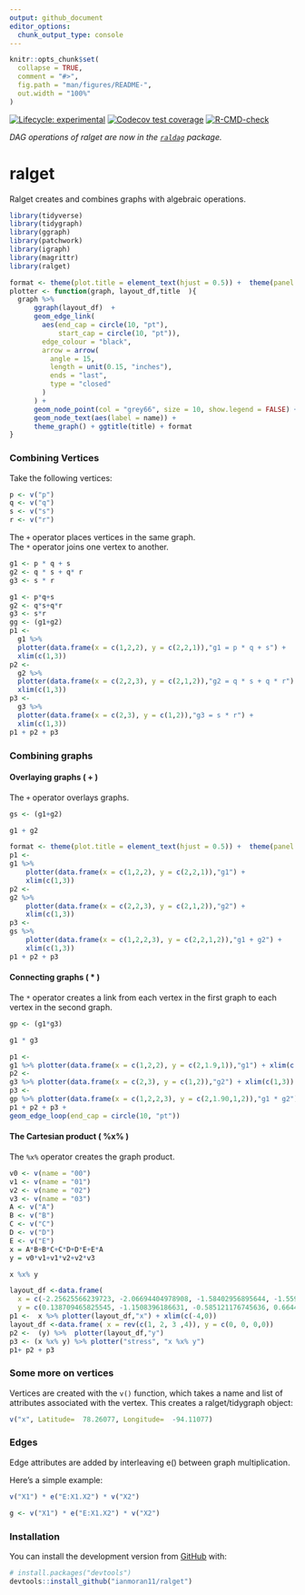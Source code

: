 ```yaml
---
output: github_document
editor_options: 
  chunk_output_type: console
---
```


<!-- README.md is generated from README.Rmd. Please edit that file -->


```r
knitr::opts_chunk$set(
  collapse = TRUE,
  comment = "#>",
  fig.path = "man/figures/README-",
  out.width = "100%"
)
```

<!-- badges: start -->
[![Lifecycle: experimental](https://img.shields.io/badge/lifecycle-experimental-orange.svg)](https://lifecycle.r-lib.org/articles/stages.html#experimental)
[![Codecov test coverage](https://codecov.io/gh/ianmoran11/ralget/branch/master/graph/badge.svg)](https://codecov.io/gh/ianmoran11/ralget?branch=master)
[![R-CMD-check](https://github.com/ianmoran11/ralget/workflows/R-CMD-check/badge.svg)](https://github.com/ianmoran11/ralget/actions)
<!-- badges: end -->

*DAG operations of ralget are now in the [`raldag`](https://github.com/ianmoran11/raldag) package.*

# ralget
Ralget creates and combines graphs with algebraic operations. 

```r
library(tidyverse)
library(tidygraph)
library(ggraph)
library(patchwork)
library(igraph)
library(magrittr)
library(ralget)
```

```r
format <- theme(plot.title = element_text(hjust = 0.5)) +  theme(panel.background = element_rect(fill = rgb(.95,.95,.95,1),color = NA)) 
plotter <- function(graph, layout_df,title  ){
  graph %>% 
      ggraph(layout_df)  +
      geom_edge_link(
        aes(end_cap = circle(10, "pt"),
            start_cap = circle(10, "pt")),
        edge_colour = "black",
        arrow = arrow(
          angle = 15,
          length = unit(0.15, "inches"),
          ends = "last",
          type = "closed"
        )
      ) +
      geom_node_point(col = "grey66", size = 10, show.legend = FALSE) +
      geom_node_text(aes(label = name)) +
      theme_graph() + ggtitle(title) + format 
}
```

### Combining Vertices 

Take the following vertices:
```r
p <- v("p") 
q <- v("q") 
s <- v("s") 
r <- v("r") 
```

The `+` operator places vertices in the same graph.  
The `*` operator joins one vertex to another. 

```r
g1 <- p * q + s
g2 <- q * s + q* r
g3 <- s * r
```

```r
g1 <- p*q+s
g2 <- q*s+q*r
g3 <- s*r
gg <- (g1+g2)
p1 <-
  g1 %>% 
  plotter(data.frame(x = c(1,2,2), y = c(2,2,1)),"g1 = p * q + s") +
  xlim(c(1,3))
p2 <-
  g2 %>% 
  plotter(data.frame(x = c(2,2,3), y = c(2,1,2)),"g2 = q * s + q * r") + 
  xlim(c(1,3))
p3 <-
  g3 %>% 
  plotter(data.frame(x = c(2,3), y = c(1,2)),"g3 = s * r") +
  xlim(c(1,3))
p1 + p2 + p3
```

### Combining graphs  
#### Overlaying graphs ( + )  

The `+` operator overlays graphs.


```r
gs <- (g1+g2)
```

```r
g1 + g2
```

```r
format <- theme(plot.title = element_text(hjust = 0.5)) +  theme(panel.background = element_rect(fill = rgb(.95,.95,.95,1),color = NA)) 
p1 <-
g1 %>%
    plotter(data.frame(x = c(1,2,2), y = c(2,2,1)),"g1") +
    xlim(c(1,3))
p2 <-
g2 %>%
    plotter(data.frame(x = c(2,2,3), y = c(2,1,2)),"g2") + 
    xlim(c(1,3))
p3 <-
gs %>%
    plotter(data.frame(x = c(1,2,2,3), y = c(2,2,1,2)),"g1 + g2") + 
    xlim(c(1,3))
p1 + p2 + p3
```

#### Connecting graphs ( * )  

The `*` operator creates a link from each vertex in the first graph to each vertex in the second graph. 
```r
gp <- (g1*g3)
```

```r
g1 * g3
```
```r
p1 <-
g1 %>% plotter(data.frame(x = c(1,2,2), y = c(2,1.9,1)),"g1") + xlim(c(1,3))
p2 <-
g3 %>% plotter(data.frame(x = c(2,3), y = c(1,2)),"g2") + xlim(c(1,3))
p3 <-
gp %>% plotter(data.frame(x = c(1,2,2,3), y = c(2,1.90,1,2)),"g1 * g2")  
p1 + p2 + p3 + 
geom_edge_loop(end_cap = circle(10, "pt")) 
```


#### The Cartesian product ( %x% )  

The `%x%` operator creates the graph product. 

```r
v0 <- v(name = "00") 
v1 <- v(name = "01") 
v2 <- v(name = "02") 
v3 <- v(name = "03") 
A <- v("A")
B <- v("B")
C <- v("C")
D <- v("D")
E <- v("E")
x = A*B+B*C+C*D+D*E+E*A
y = v0*v1+v1*v2+v2*v3
```

```r
x %x% y
```

```r
layout_df <-data.frame(
  x = c(-2.25625566239723, -2.06694404978908, -1.58402956895644, -1.55953811495272, -1.89737276852298), 
  y = c(0.138709465825545, -1.1508396186631, -0.585121176745636, 0.66449533913645, 1.38325400507676))
p1 <-  x %>% plotter(layout_df,"x") + xlim(c(-4,0))
layout_df <-data.frame( x = rev(c(1, 2, 3 ,4)), y = c(0, 0, 0,0)) 
p2 <-  (y) %>%  plotter(layout_df,"y")
p3 <- (x %x% y) %>% plotter("stress", "x %x% y") 
p1+ p2 + p3
```


### Some more on vertices 
Vertices are created with the `v()` function, which takes a name and list of attributes associated with the vertex. 
This creates a ralget/tidygraph object:
```r
v("x", Latitude=  78.26077, Longitude=  -94.11077)
```


### Edges 

Edge attributes are added by interleaving e() between graph multiplication. 

Here's a simple example:

```r
v("X1") * e("E:X1.X2") * v("X2")
```

```r
g <- v("X1") * e("E:X1.X2") * v("X2")
```


### Installation
You can install the development version from [GitHub](https://github.com/) with:
``` r
# install.packages("devtools")
devtools::install_github("ianmoran11/ralget")
```